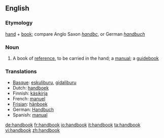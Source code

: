 ==English==

===Etymology===
[[hand]] + [[book]]; compare Anglo Saxon ''[[handbc]]'', or German ''[[handbuch]]''

===Noun===
{{wikipedia}}
{{en-noun}}

# A book of [[reference]], to be carried in the hand; a [[manual]]; a [[guidebook]]

===Translations===
{{rfc-level|Translations at L3+ (AutoFormat would have corrected level of Translations)}}
{{top}}
*[[Basque]]: [[eskuliburu]], [[gidaliburu]]
*Dutch: [[handboek]] {{n}}
*Finnish: [[käsikirja]]
*French: [[manuel]] {{m}}
*[[Frisian]]: [[hânboek]] {{n}}
*German: [[Handbuch]] {{n}}
*Spanish: [[manual]] {{m}}
{{bottom}}

[[de:handbook]]
[[fr:handbook]]
[[io:handbook]]
[[it:handbook]]
[[ta:handbook]]
[[vi:handbook]]
[[zh:handbook]]
